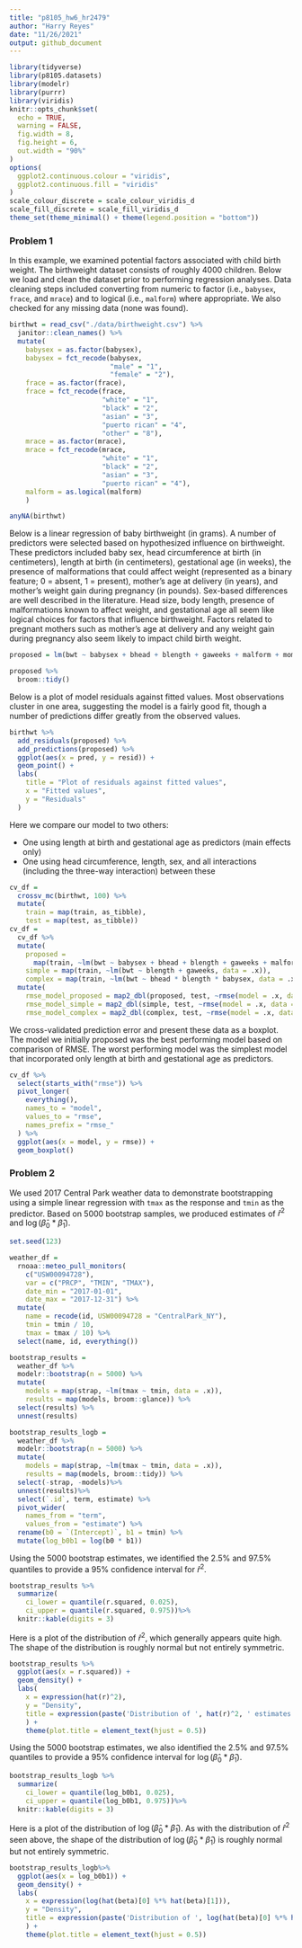 ```yaml
---
title: "p8105_hw6_hr2479"
author: "Harry Reyes"
date: "11/26/2021"
output: github_document
---
```


```r
library(tidyverse)
library(p8105.datasets)
library(modelr)
library(purrr)
library(viridis)
knitr::opts_chunk$set(
  echo = TRUE,
  warning = FALSE,
  fig.width = 8,
  fig.height = 6,
  out.width = "90%"
)
options(
  ggplot2.continuous.colour = "viridis",
  ggplot2.continuous.fill = "viridis"
)
scale_colour_discrete = scale_colour_viridis_d
scale_fill_discrete = scale_fill_viridis_d
theme_set(theme_minimal() + theme(legend.position = "bottom"))
```

### Problem 1

In this example, we examined potential factors associated with child birth weight. The birthweight dataset consists of roughly 4000 children. Below we load and clean the dataset prior to performing regression analyses. Data cleaning steps included converting from numeric to factor (i.e., `babysex`, `frace`, and `mrace`) and to logical (i.e., `malform`) where appropriate. We also checked for any missing data (none was found).

```r
birthwt = read_csv("./data/birthweight.csv") %>% 
  janitor::clean_names() %>%
  mutate(
    babysex = as.factor(babysex),
    babysex = fct_recode(babysex, 
                         "male" = "1", 
                         "female" = "2"),
    frace = as.factor(frace),
    frace = fct_recode(frace, 
                       "white" = "1", 
                       "black" = "2", 
                       "asian" = "3", 
                       "puerto rican" = "4", 
                       "other" = "8"),
    mrace = as.factor(mrace),
    mrace = fct_recode(mrace, 
                       "white" = "1", 
                       "black" = "2", 
                       "asian" = "3", 
                       "puerto rican" = "4"),
    malform = as.logical(malform)
    )

anyNA(birthwt)
```

Below is a linear regression of baby birthweight (in grams). A number of predictors were selected based on hypothesized influence on birthweight. These predictors included baby sex, head circumference at birth (in centimeters), length at birth (in centimeters), gestational age (in weeks), the presence of malformations that could affect weight (represented as a binary feature; 0 = absent, 1 = present), mother's age at delivery (in years), and mother's weight gain during pregnancy (in pounds). Sex-based differences are well described in the literature. Head size, body length, presence of malformations known to affect weight, and gestational age all seem like logical choices for factors that influence birthweight. Factors related to pregnant mothers such as mother's age at delivery and any weight gain during pregnancy also seem likely to impact child birth weight.

```r
proposed = lm(bwt ~ babysex + bhead + blength + gaweeks + malform + momage + wtgain, data = birthwt)

proposed %>% 
  broom::tidy()
```

Below is a plot of model residuals against fitted values. Most observations cluster in one area, suggesting the model is a fairly good fit, though a number of predictions differ greatly from the observed values.

```r
birthwt %>%
  add_residuals(proposed) %>%
  add_predictions(proposed) %>%
  ggplot(aes(x = pred, y = resid)) + 
  geom_point() + 
  labs(
    title = "Plot of residuals against fitted values",
    x = "Fitted values",
    y = "Residuals"
  )
```

Here we compare our model to two others:

* One using length at birth and gestational age as predictors (main effects only)
* One using head circumference, length, sex, and all interactions (including the three-way interaction) between these

```r
cv_df = 
  crossv_mc(birthwt, 100) %>% 
  mutate(
    train = map(train, as_tibble),
    test = map(test, as_tibble))
cv_df = 
  cv_df %>% 
  mutate(
    proposed = 
      map(train, ~lm(bwt ~ babysex + bhead + blength + gaweeks + malform + momage + wtgain, data = .x)),
    simple = map(train, ~lm(bwt ~ blength + gaweeks, data = .x)),
    complex = map(train, ~lm(bwt ~ bhead * blength * babysex, data = .x))) %>% 
  mutate(
    rmse_model_proposed = map2_dbl(proposed, test, ~rmse(model = .x, data = .y)),
    rmse_model_simple = map2_dbl(simple, test, ~rmse(model = .x, data = .y)),
    rmse_model_complex = map2_dbl(complex, test, ~rmse(model = .x, data = .y)))
```

We cross-validated prediction error and present these data as a boxplot. The model we initially proposed was the best performing model based on comparison of RMSE. The worst performing model was the simplest model that incorporated only length at birth and gestational age as predictors.

```r
cv_df %>% 
  select(starts_with("rmse")) %>% 
  pivot_longer(
    everything(),
    names_to = "model",
    values_to = "rmse",
    names_prefix = "rmse_"
  ) %>% 
  ggplot(aes(x = model, y = rmse)) + 
  geom_boxplot()
```

### Problem 2

We used 2017 Central Park weather data to demonstrate bootstrapping using a simple linear regression with `tmax` as the response and `tmin` as the predictor. Based on 5000 bootstrap samples, we produced estimates of $\hat{r}^2$ and $\log(\hat{\beta}_0 * \hat{\beta}_1)$.

```r
set.seed(123)

weather_df = 
  rnoaa::meteo_pull_monitors(
    c("USW00094728"),
    var = c("PRCP", "TMIN", "TMAX"), 
    date_min = "2017-01-01",
    date_max = "2017-12-31") %>%
  mutate(
    name = recode(id, USW00094728 = "CentralPark_NY"),
    tmin = tmin / 10,
    tmax = tmax / 10) %>%
  select(name, id, everything())

bootstrap_results = 
  weather_df %>% 
  modelr::bootstrap(n = 5000) %>% 
  mutate(
    models = map(strap, ~lm(tmax ~ tmin, data = .x)),
    results = map(models, broom::glance)) %>% 
  select(results) %>% 
  unnest(results)

bootstrap_results_logb = 
  weather_df %>% 
  modelr::bootstrap(n = 5000) %>% 
  mutate(
    models = map(strap, ~lm(tmax ~ tmin, data = .x)),
    results = map(models, broom::tidy)) %>% 
  select(-strap, -models)%>%
  unnest(results)%>%
  select(`.id`, term, estimate) %>% 
  pivot_wider(
    names_from = "term", 
    values_from = "estimate") %>%
  rename(b0 = `(Intercept)`, b1 = tmin) %>% 
  mutate(log_b0b1 = log(b0 * b1)) 
```

Using the 5000 bootstrap estimates, we identified the 2.5% and 97.5% quantiles to provide a 95% confidence interval for $\hat{r}^2$.

```r
bootstrap_results %>% 
  summarize(
    ci_lower = quantile(r.squared, 0.025), 
    ci_upper = quantile(r.squared, 0.975))%>%
  knitr::kable(digits = 3)
```

Here is a plot of the distribution of $\hat{r}^2$, which generally appears quite high. The shape of the distribution is roughly normal but not entirely symmetric.

```r
bootstrap_results %>% 
  ggplot(aes(x = r.squared)) + 
  geom_density() +
  labs(
    x = expression(hat(r)^2),
    y = "Density",
    title = expression(paste('Distribution of ', hat(r)^2, ' estimates'))
    ) +
    theme(plot.title = element_text(hjust = 0.5))
```

Using the 5000 bootstrap estimates, we also identified the 2.5% and 97.5% quantiles to provide a 95% confidence interval for $\log(\hat{\beta}_0 * \hat{\beta}_1)$.

```r
bootstrap_results_logb %>% 
  summarize(
    ci_lower = quantile(log_b0b1, 0.025), 
    ci_upper = quantile(log_b0b1, 0.975))%>%
  knitr::kable(digits = 3)
```

Here is a plot of the distribution of $\log(\hat{\beta}_0 * \hat{\beta}_1)$. As with the distribution of $\hat{r}^2$ seen above, the shape of the distribution of $\log(\hat{\beta}_0 * \hat{\beta}_1)$ is roughly normal but not entirely symmetric.

```r
bootstrap_results_logb%>% 
  ggplot(aes(x = log_b0b1)) + 
  geom_density() +
  labs(
    x = expression(log(hat(beta)[0] %*% hat(beta)[1])),
    y = "Density",
    title = expression(paste('Distribution of ', log(hat(beta)[0] %*% hat(beta)[1]), ' estimates'))
    ) +
    theme(plot.title = element_text(hjust = 0.5))
```